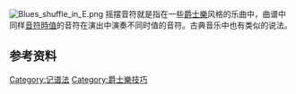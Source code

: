 [[Image:Blues_shuffle_in_E.png|thumb]]
摇摆音符就是指在一些[[爵士樂|爵士樂]]风格的乐曲中，曲谱中同样[[音符時值|音符時值]]的音符在演出中演奏不同时值的音符。古典音乐中也有类似的说法。

==参考资料==
{{reflist}}

{{Musical note values}}
{{DEFAULTSORT:Swing}}
[[Category:记谱法|Category:记谱法]]
[[Category:爵士樂技巧|Category:爵士樂技巧]]